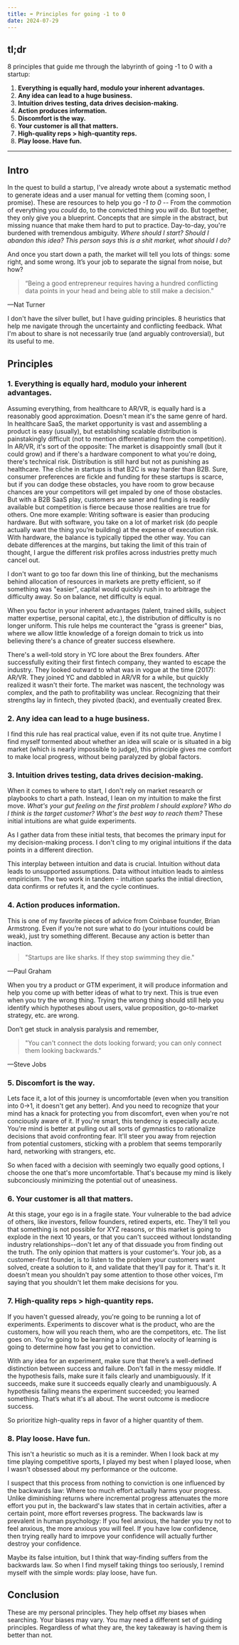 ```yaml
---
title: ➡️ Principles for going -1 to 0
date: 2024-07-29
---
```


## tl;dr

8 principles that guide me through the labyrinth of going -1 to 0 with a startup:

1. **Everything is equally hard, modulo your inherent advantages.**
2. **Any idea can lead to a huge business.**
3. **Intuition drives testing, data drives decision-making.**
4. **Action produces information.**
5. **Discomfort is the way.**
6. **Your customer is all that matters.**
7. **High-quality reps > high-quantity reps.**
8. **Play loose. Have fun.**

***

## Intro

In the quest to build a startup, I've already wrote about a systematic method to generate ideas and a user manual for vetting them (coming soon, I promise). These are resources to help you go *-1 to 0* -- From the commotion of everything you *could* do, to the convicted thing you *will* do. But together, they only give you a blueprint. Concepts that are simple in the abstract, but missing nuance that make them hard to put to practice. Day-to-day, you're burdened with tremendous ambiguity. *Where should I start? Should I abandon this idea? This person says this is a shit market, what should I do?*

And once you start down a path, the market will tell you lots of things: some right, and some wrong. It’s your job to separate the signal from noise, but how?

> “Being a good entrepreneur requires having a hundred conflicting data points in your head and being able to still make a decision.”

—Nat Turner

I don't have the silver bullet, but I have guiding principles. 8 heuristics that help me navigate through the uncertainty and conflicting feedback. What I'm about to share is not necessarily true (and arguably controversial), but its useful to me.

## Principles

### 1. **Everything is equally hard, modulo your inherent advantages.**

Assuming everything, from healthcare to AR/VR, is equally hard is a reasonably good approximation. Doesn't mean it's the same genre of hard. In healthcare SaaS, the market opportunity is vast and assembling a product is easy (usually), but establishing scalable distribution is painstakingly difficult (not to mention differentiating from the competition). In AR/VR, it's sort of the opposite: The market is disappointly small (but it could grow) and if there's a hardware component to what you're doing, there's technical risk. Distribution is still hard but not as punishing as healthcare. The cliche in startups is that B2C is way harder than B2B. Sure, consumer preferences are fickle and funding for these startups is scarce, but if you can dodge these obstacles, you have room to grow because chances are your competitors will get impaled by one of those obstacles. But with a B2B SaaS play, customers are saner and funding is readily available but competition is fierce because those realities are true for others. One more example: Writing software is easier than producing hardware. But with software, you take on a lot of market risk (do people actually want the thing you’re building) at the expense of execution risk. With hardware, the balance is typically tipped the other way. You can debate differences at the margins, but taking the limit of this train of thought, I argue the different risk profiles across industries pretty much cancel out.

I don't want to go too far down this line of thinking, but the mechanisms behind allocation of resources in markets are pretty efficient, so if something was "easier", capital would quickly rush in to arbitrage the difficulty away. So on balance, net difficulty is equal.

When you factor in your inherent advantages (talent, trained skills, subject matter expertise, personal capital, etc.), the distribution of difficulty is no longer uniform. This rule helps me counteract the "grass is greener" bias, where we allow little knowledge of a foreign domain to trick us into believing there's a chance of greater success elsewhere.

There's a well-told story in YC lore about the Brex founders. After successfully exiting their first fintech company, they wanted to escape the industry. They looked outward to what was in vogue at the time (2017): AR/VR. They joined YC and dabbled in AR/VR for a while, but quickly realized it wasn't their forte. The market was nascent, the technology was complex, and the path to profitability was unclear. Recognizing that their strengths lay in fintech, they pivoted (back), and eventually created Brex.

### 2. **Any idea can lead to a huge business.**

I find this rule has real practical value, even if its not quite true. Anytime I find myself tormented about whether an idea will scale or is situated in a big market (which is nearly impossible to judge), this principle gives me comfort to make local progress, without being paralyzed by global factors.

### 3. **Intuition drives testing, data drives decision-making.**

When it comes to where to start, I don't rely on market research or playbooks to chart a path. Instead, I lean on my intuition to make the first move. *What's your gut feeling on the first problem I should explore? Who do I think is the target customer? What's the best way to reach them?* These initial intuitions are what guide experiments.

As I gather data from these initial tests, that becomes the primary input for my decision-making process. I don't cling to my original intuitions if the data points in a different direction.

This interplay between intuition and data is crucial. Intuition without data leads to unsupported assumptions. Data without intuition leads to aimless empiricism. The two work in tandem - intuition sparks the initial direction, data confirms or refutes it, and the cycle continues.

### 4. **Action produces information.**

This is one of my favorite pieces of advice from Coinbase founder, Brian Armstrong. Even if you’re not sure what to do (your intuitions could be weak), just try something different. Because any action is better than inaction.

> "Startups are like sharks. If they stop swimming they die."

—Paul Graham

When you try a product or GTM experiment, it will produce information and help you come up with better ideas of what to try next. This is true even when you try the wrong thing. Trying the wrong thing should still help you identify which hypotheses about users, value proposition, go-to-market strategy, etc. are wrong.

Don’t get stuck in analysis paralysis and remember,

> "You can't connect the dots looking forward; you can only connect them looking backwards."

—Steve Jobs

### 5. **Discomfort is the way.**

Lets face it, a lot of this journey is uncomfortable (even when you transition into 0->1, it doesn't get any better). And you need to recognize that your mind has a knack for protecting you from discomfort, even when you're not conciously aware of it. If you're smart, this tendency is especially acute. You're mind is better at pulling out all sorts of gymnastics to rationalize decisions that avoid confronting fear. It'll steer you away from rejection from potential customers, sticking with a problem that seems temporarily hard, networking with strangers, etc.

So when faced with a decision with seemingly two equally good options, I choose the one that's more uncomfortable. That's because my mind is likely subconciously minimizing the potential out of uneasiness.

### 6. **Your customer is all that matters.**

At this stage, your ego is in a fragile state. Your vulnerable to the bad advice of others, like investors, fellow founders, retired experts, etc. They'll tell you that something is not possible for XYZ reasons, or this market is going to explode in the next 10 years, or that you can't succeed without londstanding industry relationships--don't let any of that dissuade you from finding out the truth. The only opinion that matters is your customer's. Your job, as a customer-first founder, is to listen to the problem your customers want solved, create a solution to it, and validate that they’ll pay for it. That's it. It doesn't mean you shouldn't pay some attention to those other voices, I'm saying that you shouldn't let them make decisions for you.

### 7. **High-quality reps > high-quantity reps.**

If you haven't guessed already, you're going to be running a lot of experiments. Experiments to discover what is the product, who are the customers, how will you reach them, who are the competitors, etc. The list goes on. You're going to be learning a lot and the velocity of learning is going to determine how fast you get to conviction.

With any idea for an experiment, make sure that there’s a well-defined distinction between success and failure. Don't fall in the messy middle. If the hypothesis fails, make sure it fails clearly and unambiguously. If it succeeds, make sure it succeeds equally clearly and unambiguously. A hypothesis failing means the experiment succeeded; you learned something. That’s what it's all about. The worst outcome is mediocre success.

So prioritize high-quality reps in favor of a higher quantity of them.

### 8. **Play loose. Have fun.**

This isn't a heuristic so much as it is a reminder. When I look back at my time playing competitive sports, I played my best when I played loose, when I wasn't obsessed about my performance or the outcome.

I suspect that this process from nothing to conviction is one influenced by the backwards law: Where too much effort actually harms your progress. Unlike diminishing returns where incremental progress attenuates the more effort you put in, the backward's law states that in certain activities, after a certain point, more effort reverses progress. The backwards law is prevalent in human psychology: If you feel anxious, the harder you try not to feel anxious, the more anxious you will feel. If you have low confidence, then trying really hard to imrpove your confidence will actually further destroy your confidence.

Maybe its false intuition, but I think that way-finding suffers from the backwards law. So when I find myself taking things too seriously, I remind myself with the simple words: play loose, have fun.

## Conclusion

These are my personal principles. They help offset *my* biases when searching. Your biases may vary. You may need a different set of guiding principles. Regardless of what they are, the key takeaway is having them is better than not.
